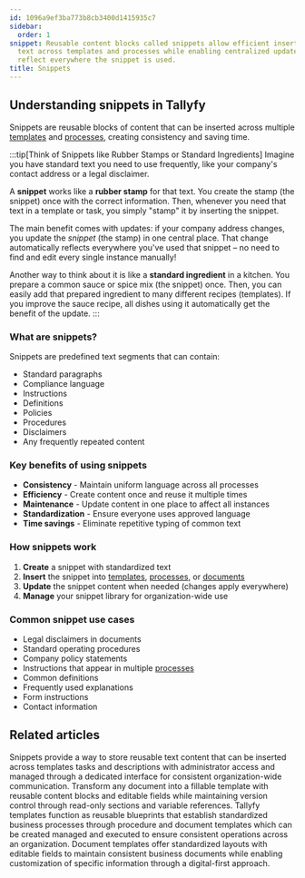 ```yaml
---
id: 1096a9ef3ba773b8cb3400d1415935c7
sidebar:
  order: 1
snippet: Reusable content blocks called snippets allow efficient insertion of standardized
  text across templates and processes while enabling centralized updates that automatically
  reflect everywhere the snippet is used.
title: Snippets
---
```


## Understanding snippets in Tallyfy

Snippets are reusable blocks of content that can be inserted across multiple [templates](/products/pro/documenting/templates/) and [processes](/products/pro/tracking-and-tasks/processes/), creating consistency and saving time.

:::tip[Think of Snippets like Rubber Stamps or Standard Ingredients]
Imagine you have standard text you need to use frequently, like your company's contact address or a legal disclaimer.

A **snippet** works like a **rubber stamp** for that text. You create the stamp (the snippet) once with the correct information. Then, whenever you need that text in a template or task, you simply "stamp" it by inserting the snippet.

The main benefit comes with updates: if your company address changes, you update the *snippet* (the stamp) in one central place. That change automatically reflects everywhere you've used that snippet – no need to find and edit every single instance manually!

Another way to think about it is like a **standard ingredient** in a kitchen. You prepare a common sauce or spice mix (the snippet) once. Then, you can easily add that prepared ingredient to many different recipes (templates). If you improve the sauce recipe, all dishes using it automatically get the benefit of the update.
:::

### What are snippets?

Snippets are predefined text segments that can contain:
- Standard paragraphs
- Compliance language
- Instructions
- Definitions
- Policies
- Procedures
- Disclaimers
- Any frequently repeated content

### Key benefits of using snippets

- **Consistency** - Maintain uniform language across all processes
- **Efficiency** - Create content once and reuse it multiple times
- **Maintenance** - Update content in one place to affect all instances
- **Standardization** - Ensure everyone uses approved language
- **Time savings** - Eliminate repetitive typing of common text

### How snippets work

1. **Create** a snippet with standardized text
2. **Insert** the snippet into [templates](/products/pro/documenting/templates/), [processes](/products/pro/tracking-and-tasks/processes/), or [documents](/products/pro/documenting/documents/)
3. **Update** the snippet content when needed (changes apply everywhere)
4. **Manage** your snippet library for organization-wide use

### Common snippet use cases

- Legal disclaimers in documents
- Standard operating procedures
- Company policy statements
- Instructions that appear in multiple [processes](/products/pro/tracking-and-tasks/processes/)
- Common definitions
- Frequently used explanations
- Form instructions
- Contact information


<PageTree />


## Related articles
<CardGrid>
<LinkTitleCard header="<b>Snippets > Use snippets</b>" href="/products/pro/documenting/templates/snippets/how-can-i-use-snippets-to-simplify-workflow-in-tallyfy/" > Snippets provide a way to store reusable text content that can be inserted across templates tasks and descriptions with administrator access and managed through a dedicated interface for consistent organization-wide communication. </LinkTitleCard>
<LinkTitleCard header="<b>Features > Fill in the blanks</b>" href="/products/pro/tutorials/features/fill-in-the-blanks/" > Transform any document into a fillable template with reusable content blocks and editable fields while maintaining version control through read-only sections and variable references. </LinkTitleCard>
<LinkTitleCard header="<b>Documenting > Templates</b>" href="/products/pro/documenting/templates/" > Tallyfy templates function as reusable blueprints that establish standardized business processes through procedure and document templates which can be created managed and executed to ensure consistent operations across an organization. </LinkTitleCard>
<LinkTitleCard header="<b>Documenting > Documents</b>" href="/products/pro/documenting/documents/" > Document templates offer standardized layouts with editable fields to maintain consistent business documents while enabling customization of specific information through a digital-first approach. </LinkTitleCard>
</CardGrid>